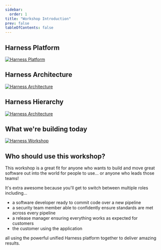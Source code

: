 ---
sidebar:
  order: 1
title: "Workshop Introduction"
prev: false
tableOfContents: false
---

## Harness Platform

[![Harness Platform](/src/img/fourpillars.png)](/src/img/fourpillars.png)

## Harness Architecture

[![Harness Architecture](/src/img/harnessarch.png)](/src/img/harnessarch.png)

## Harness Hierarchy

[![Harness Architecture](/src/img/harnesshierarchy.png)](/src/img/harnesshierarchy.png)

## What we're building today

[![Harness Workshop](/src/img/harnessws.png)](/src/img/harnessws.png)

## Who should use this workshop?

This workshop is a great fit for anyone who wants to build and move great software out into the world for people to use... or anyone who leads those teams!

It's extra awesome because you'll get to switch between multiple roles including...

- a software developer ready to commit code over a new pipeline
- a security team member able to confidently ensure standards are met across every pipeline
- a release manager ensuring everything works as expected for customers
- the customer using the application

all using the powerful unified Harness platform together to deliver amazing results.
